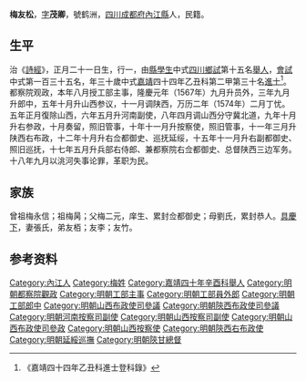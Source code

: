 {{明清人物信息框
| 姓名 = 梅友松
| 原名 =
| 圖片名稱= 
| 圖片大小 =
| 圖片說明 = 
| 最高職務 = 兵部右侍郎兼都察院右佥都御史总督陕西三边军务
| 國家 = 大明 
| 爵位 =
| 籍貫 = [[四川|四川]][[成都府|成都府]][[內江縣|內江縣]]
| 族裔 = 
| 字號 = 
| 諡號 =
| 出生日期 = 丙申正月二十一日
| 出生地點 =
| 逝世日期 = 卒年不詳 
| 逝世地點 =
| 墓葬 =
| 配偶 = 配張氏，累封恭人
| 親屬 =（子）梅實、梅寅
| 出身 =
* 嘉靖四十年辛酉科舉人
* 嘉靖四十四年乙丑科進士出身
| 經歷 =
| 著作 = 
}}
'''梅友松'''{{BD|1536年||？年||}}，[[表字|字]]'''茂卿'''，號鹤洲，[[四川|四川]][[成都府|成都府]][[內江縣|內江縣]]人，民籍。

==生平==
治《[[詩經|詩經]]》，正月二十一日生，行一，由[[縣學生|縣學生]]中式[[四川|四川]][[鄉試|鄉試]]第十五名[[舉人|舉人]]，[[會試|會試]]中式第一百三十五名，年三十歲中式[[嘉靖|嘉靖]]四十四年乙丑科第二甲第三十名[[進士|進士]]<ref>《嘉靖四十四年乙丑科進士登科錄》</ref>。都察院观政，本年八月授工部主事，隆慶元年（1567年）九月升员外，三年九月升郎中，五年十月升山西参议，十一月调陕西，万历二年（1574年）二月丁忧。五年正月復除山西，六年五月升河南副使，八年四月调山西分守冀北道，九年十月升右参政，十月奏留，照旧管事，十年十一月升按察使，照旧管事，十一年三月升陕西右布政，十二年十月升右佥都御史、巡抚延绥，十五年十一月升右副都御史、照旧巡抚，十七年五月升兵部右侍郎、兼都察院右佥都御史、总督陕西三边军务。十八年九月以洮河失事论罪，革职为民。

==家族== 
曾祖梅永信；祖梅昺；父梅二元，庠生、累封佥都御史；母劉氏，累封恭人。[[具慶下|具慶下]]，妻張氏，弟友栢；友李；友竹。

== 参考资料 ==
{{reflist}}

{{嘉靖四十四年乙丑科殿试金榜}}

{{Authority control}}
{{DEFAULTSORT:Mei}}
[[Category:內江人|Category:內江人]]
[[Category:梅姓|Category:梅姓]]
[[Category:嘉靖四十年辛酉科舉人|Category:嘉靖四十年辛酉科舉人]]
[[Category:明朝都察院觀政|Category:明朝都察院觀政]]
[[Category:明朝工部主事|Category:明朝工部主事]]
[[Category:明朝工部員外郎|Category:明朝工部員外郎]]
[[Category:明朝工部郎中|Category:明朝工部郎中]]
[[Category:明朝山西布政使司參議|Category:明朝山西布政使司參議]]
[[Category:明朝陝西布政使司參議|Category:明朝陝西布政使司參議]]
[[Category:明朝河南按察司副使|Category:明朝河南按察司副使]]
[[Category:明朝山西按察司副使|Category:明朝山西按察司副使]]
[[Category:明朝山西布政使司參政|Category:明朝山西布政使司參政]]
[[Category:明朝山西按察使|Category:明朝山西按察使]]
[[Category:明朝陝西右布政使|Category:明朝陝西右布政使]]
[[Category:明朝延綏巡撫|Category:明朝延綏巡撫]]
[[Category:明朝陝甘總督|Category:明朝陝甘總督]]


{{明朝人物小作品}}